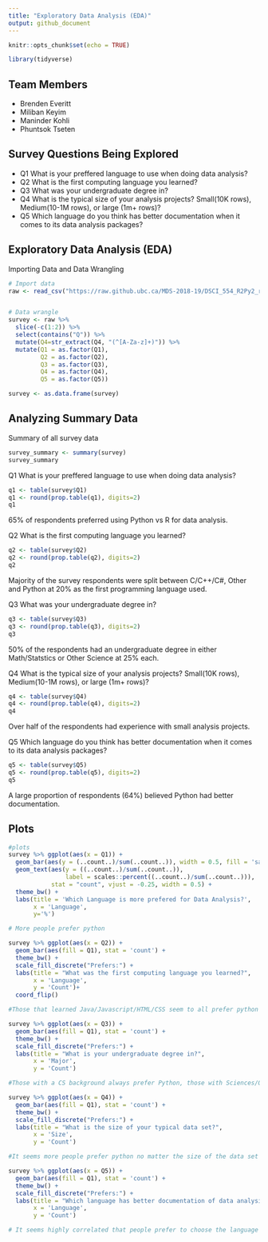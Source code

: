 ```yaml
---
title: "Exploratory Data Analysis (EDA)"
output: github_document
---
```


```r
knitr::opts_chunk$set(echo = TRUE)
```

```r
library(tidyverse)
```



## Team Members
- Brenden Everitt 
- Miliban Keyim  
- Maninder Kohli 
- Phuntsok Tseten  


## Survey Questions Being Explored

  - Q1 What is your preffered language to use when doing data analysis?
  - Q2 What is the first computing language you learned?
  - Q3 What was your undergraduate degree in?
  - Q4 What is the typical size of your analysis projects? Small(10K rows), Medium(10-1M rows), or large (1m+ rows)?
  - Q5 Which language do you think has better documentation when it comes to its data analysis packages?


## Exploratory Data Analysis (EDA)

Importing Data and Data Wrangling

```r
# Import data
raw <- read_csv("https://raw.github.ubc.ca/MDS-2018-19/DSCI_554_R2Py2_results/master/DSCI_554_R2Py2.csv?token=AAAGiR15X4PWpGVkb0ojAtjTWSq1Sppwks5csTi9wA%3D%3D")


# Data wrangle 
survey <- raw %>% 
  slice(-c(1:2)) %>% 
  select(contains("Q")) %>% 
  mutate(Q4=str_extract(Q4, "(^[A-Za-z]+)")) %>% 
  mutate(Q1 = as.factor(Q1),
         Q2 = as.factor(Q2),
         Q3 = as.factor(Q3),
         Q4 = as.factor(Q4),
         Q5 = as.factor(Q5))

survey <- as.data.frame(survey)
```

## Analyzing Summary Data

Summary of all survey data 
```r
survey_summary <- summary(survey)
survey_summary

```

Q1 What is your preffered language to use when doing data analysis?
```r

q1 <- table(survey$Q1)
q1 <- round(prop.table(q1), digits=2)
q1  

```
65% of respondents preferred using Python vs R for data analysis. 


Q2 What is the first computing language you learned?
```r

q2 <- table(survey$Q2)
q2 <- round(prop.table(q2), digits=2)
q2  

```
Majority of the survey respondents were split between C/C++/C#, Other and Python at 20% as the first programming language used.


Q3 What was your undergraduate degree in?
```r

q3 <- table(survey$Q3)
q3 <- round(prop.table(q3), digits=2)
q3  

```
50% of the respondents had an undergraduate degree in either Math/Statstics or Other Science at 25% each.


Q4 What is the typical size of your analysis projects? Small(10K rows), Medium(10-1M rows), or large (1m+ rows)?
```r

q4 <- table(survey$Q4)
q4 <- round(prop.table(q4), digits=2)
q4  

```
Over half of the respondents had experience with small analysis projects.


Q5 Which language do you think has better documentation when it comes to its data analysis packages?
```r

q5 <- table(survey$Q5)
q5 <- round(prop.table(q5), digits=2)
q5  

```
A large proportion of respondents (64%) believed Python had better documentation.




## Plots



```r
#plots
survey %>% ggplot(aes(x = Q1)) +
  geom_bar(aes(y = (..count..)/sum(..count..)), width = 0.5, fill = 'salmon') +
  geom_text(aes(y = ((..count..)/sum(..count..)),
                label = scales::percent((..count..)/sum(..count..))),
            stat = "count", vjust = -0.25, width = 0.5) +
  theme_bw() +
  labs(title = 'Which Language is more prefered for Data Analysis?',
       x = 'Language',
       y='%') 

# More people prefer python

survey %>% ggplot(aes(x = Q2)) +
  geom_bar(aes(fill = Q1), stat = 'count') +
  theme_bw() +
  scale_fill_discrete("Prefers:") +
  labs(title = "What was the first computing language you learned?",
       x = 'Language',
       y = 'Count')+
  coord_flip()

#Those that learned Java/Javascript/HTML/CSS seem to all prefer python over R

survey %>% ggplot(aes(x = Q3)) +
  geom_bar(aes(fill = Q1), stat = 'count') +
  theme_bw() +
  scale_fill_discrete("Prefers:") +
  labs(title = "What is your undergraduate degree in?",
       x = 'Major',
       y = 'Count')

#Those with a CS background always prefer Python, those with Sciences/Other degrees seem to prefer R over Python. 

survey %>% ggplot(aes(x = Q4)) +
  geom_bar(aes(fill = Q1), stat = 'count') +
  theme_bw() +
  scale_fill_discrete("Prefers:") +
  labs(title = "What is the size of your typical data set?",
       x = 'Size',
       y = 'Count')

#It seems more people prefer python no matter the size of the data set

survey %>% ggplot(aes(x = Q5)) +
  geom_bar(aes(fill = Q1), stat = 'count') +
  theme_bw() +
  scale_fill_discrete("Prefers:") +
  labs(title = "Which language has better documentation of data analysis packages??",
       x = 'Language',
       y = 'Count')

# It seems highly correlated that people prefer to choose the language that they believe has better documentation.

```


